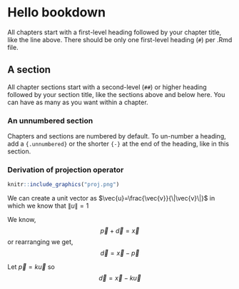 # Hello bookdown

All chapters start with a first-level heading followed by your chapter title, like the line above. There should be only one first-level heading (`#`) per .Rmd file.

## A section

All chapter sections start with a second-level (`##`) or higher heading followed by your section title, like the sections above and below here. You can have as many as you want within a chapter.

### An unnumbered section {.unnumbered}

Chapters and sections are numbered by default. To un-number a heading, add a `{.unnumbered}` or the shorter `{-}` at the end of the heading, like in this section.

### Derivation of projection operator

```r
knitr::include_graphics("proj.png")
```

We can create a unit vector as $\vec{u}=\frac{\vec{v}}{\|\vec{v}\|}$ in which we know that $\|u\|=1$

We know,
$$\vec{p}+\vec{d}=\vec{x}$$
or rearranging we get,
$$\vec{d}=\vec{x}-\vec{p}$$

Let $\vec{p}=k\vec{u}$
so
$$\vec{d}=\vec{x}-k\vec{u}$$

